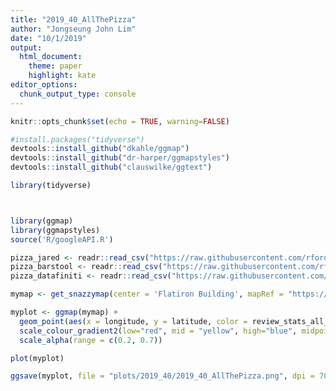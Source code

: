 ```yaml
---
title: "2019_40_AllThePizza"
author: "Jongseung John Lim"
date: "10/1/2019"
output: 
  html_document:
    theme: paper
    highlight: kate
editor_options: 
  chunk_output_type: console
---
```


```r
knitr::opts_chunk$set(echo = TRUE, warning=FALSE)

#install.packages("tidyverse")
devtools::install_github("dkahle/ggmap")
devtools::install_github("dr-harper/ggmapstyles")
devtools::install_github("clauswilke/ggtext")
```

```r
library(tidyverse)



library(ggmap)
library(ggmapstyles)
source('R/googleAPI.R')
```

```r
pizza_jared <- readr::read_csv("https://raw.githubusercontent.com/rfordatascience/tidytuesday/master/data/2019/2019-10-01/pizza_jared.csv")
pizza_barstool <- readr::read_csv("https://raw.githubusercontent.com/rfordatascience/tidytuesday/master/data/2019/2019-10-01/pizza_barstool.csv")
pizza_datafiniti <- readr::read_csv("https://raw.githubusercontent.com/rfordatascience/tidytuesday/master/data/2019/2019-10-01/pizza_datafiniti.csv")

```

```r
mymap <- get_snazzymap(center = 'Flatiron Building', mapRef = "https://snazzymaps.com/style/8097/wy", zoom = 13)

```

```r

myplot <- ggmap(mymap) + 
  geom_point(aes(x = longitude, y = latitude, color = review_stats_all_average_score, alpha = review_stats_all_average_score), data = pizza_barstool, size = 2) + 
  scale_colour_gradient2(low="red", mid = "yellow", high="blue", midpoint = 4, space = "rgb", aesthetics = "colour", na.value = "grey50", guide = "colourbar") + 
  scale_alpha(range = c(0.2, 0.7))

plot(myplot)

```

```r
ggsave(myplot, file = "plots/2019_40/2019_40_AllThePizza.png", dpi = 700) # adjust dpi accordingly
```
